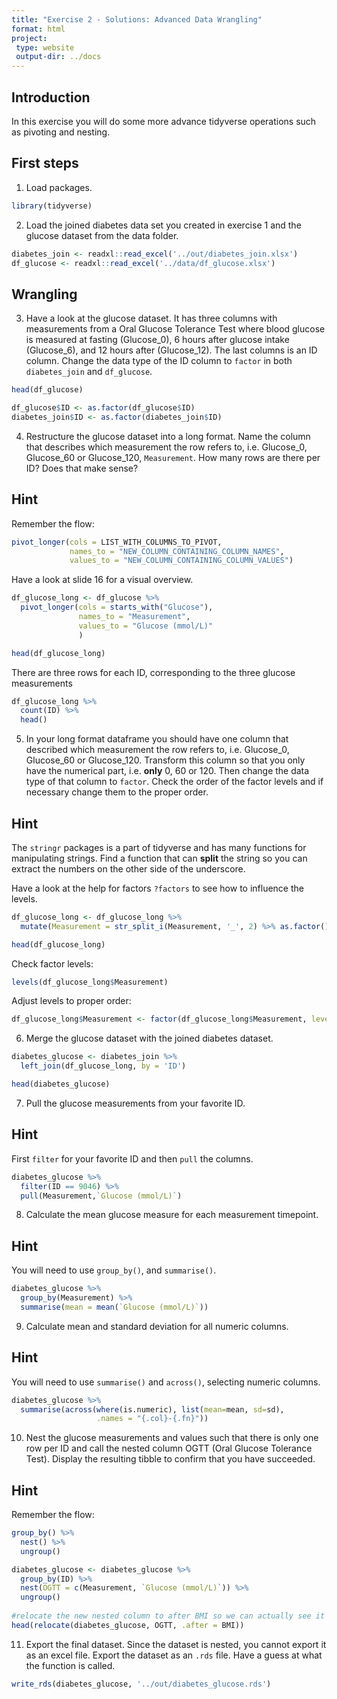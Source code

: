 ```yaml
---
title: "Exercise 2 - Solutions: Advanced Data Wrangling"
format: html
project:
 type: website
 output-dir: ../docs
---
```


## Introduction

In this exercise you will do some more advance tidyverse operations such as pivoting and nesting.

## First steps

1.  Load packages.

```r
library(tidyverse)
```

2.  Load the joined diabetes data set you created in exercise 1 and the glucose dataset from the data folder.

```r
diabetes_join <- readxl::read_excel('../out/diabetes_join.xlsx')
df_glucose <- readxl::read_excel('../data/df_glucose.xlsx')
```

## Wrangling

3. Have a look at the glucose dataset. It has three columns with measurements from a Oral Glucose Tolerance Test where blood glucose is measured at fasting (Glucose_0), 6 hours after glucose intake (Glucose_6), and 12 hours after (Glucose_12). The last columns is an ID column. Change the data type of the ID column to `factor` in both `diabetes_join` and `df_glucose`.


```r
head(df_glucose)
```

```r
df_glucose$ID <- as.factor(df_glucose$ID)
diabetes_join$ID <- as.factor(diabetes_join$ID)
```


4. Restructure the glucose dataset into a long format. Name the column that describes which measurement the row refers to, i.e. Glucose_0, Glucose_60 or Glucose_120, `Measurement`. How many rows are there per ID? Does that make sense?

::: {.callout-tip collapse="true"}
## Hint

Remember the flow:

```r
pivot_longer(cols = LIST_WITH_COLUMNS_TO_PIVOT,
             names_to = "NEW_COLUMN_CONTAINING_COLUMN_NAMES",
             values_to = "NEW_COLUMN_CONTAINING_COLUMN_VALUES")
```

Have a look at slide 16 for a visual overview.

:::

```r
df_glucose_long <- df_glucose %>% 
  pivot_longer(cols = starts_with("Glucose"),
               names_to = "Measurement",
               values_to = "Glucose (mmol/L)"
               )

head(df_glucose_long)
```

There are three rows for each ID, corresponding to the three glucose measurements

```r
df_glucose_long %>%
  count(ID) %>%
  head()
```


5. In your long format dataframe you should have one column that described which measurement the row refers to, i.e. Glucose_0, Glucose_60 or Glucose_120. Transform this column so that you only have the numerical part, i.e. **only** 0, 60 or 120. Then change the data type of that column to `factor`. Check the order of the factor levels and if necessary change them to the proper order.

::: {.callout-tip collapse="true"}
## Hint
The `stringr` packages is a part of tidyverse and has many functions for manipulating strings. Find a function that can **split** the string so you can extract the numbers on the other side of the underscore. 

Have a look at the help for factors `?factors` to see how to influence the levels.
:::

```r
df_glucose_long <- df_glucose_long %>% 
  mutate(Measurement = str_split_i(Measurement, '_', 2) %>% as.factor())

head(df_glucose_long)
```

Check factor levels:

```r
levels(df_glucose_long$Measurement)
```
Adjust levels to proper order:

```r
df_glucose_long$Measurement <- factor(df_glucose_long$Measurement, levels = c('0', '60','120'))
```


6. Merge the glucose dataset with the joined diabetes dataset.

```r
diabetes_glucose <- diabetes_join %>% 
  left_join(df_glucose_long, by = 'ID')

head(diabetes_glucose)
```

7. Pull the glucose measurements from your favorite ID. 

::: {.callout-tip collapse="true"}
## Hint
First `filter` for your favorite ID and then `pull` the columns. 
:::

```r
diabetes_glucose %>% 
  filter(ID == 9046) %>% 
  pull(Measurement,`Glucose (mmol/L)`)
```

8. Calculate the mean glucose measure for each measurement timepoint.

::: {.callout-tip collapse="true"}
## Hint
You will need to use `group_by()`, and `summarise()`.
:::

```r
diabetes_glucose %>%
  group_by(Measurement) %>%
  summarise(mean = mean(`Glucose (mmol/L)`))
```

9. Calculate mean and standard deviation for all numeric columns.

::: {.callout-tip collapse="true"}
## Hint
You will need to use `summarise()` and `across()`, selecting numeric columns.
:::

```r
diabetes_glucose %>%
  summarise(across(where(is.numeric), list(mean=mean, sd=sd), 
                   .names = "{.col}-{.fn}"))
```

10. Nest the glucose measurements and values such that there is only one row per ID and call the nested column OGTT (Oral Glucose Tolerance Test). Display the resulting tibble to confirm that you have succeeded.

::: {.callout-tip collapse="true"}
## Hint

Remember the flow:

```r
group_by() %>% 
  nest() %>% 
  ungroup()
```

:::

```r
diabetes_glucose <- diabetes_glucose %>% 
  group_by(ID) %>% 
  nest(OGTT = c(Measurement, `Glucose (mmol/L)`)) %>% 
  ungroup()
  
#relocate the new nested column to after BMI so we can actually see it
head(relocate(diabetes_glucose, OGTT, .after = BMI))
```

11. Export the final dataset. Since the dataset is nested, you cannot export it as an excel file. Export the dataset as an `.rds` file. Have a guess at what the function is called.


```r
write_rds(diabetes_glucose, '../out/diabetes_glucose.rds')
```

